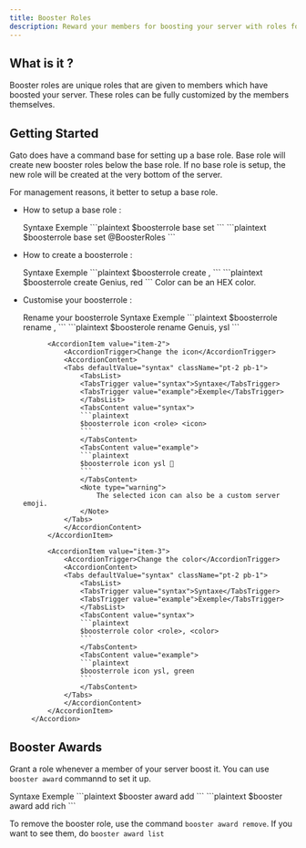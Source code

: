 ```yaml
---
title: Booster Roles
description: Reward your members for boosting your server with roles for themselves.
---
```



## What is it ? 

Booster roles are unique roles that are given to members which have boosted your server. 
These roles can be fully customized by the members themselves.

## Getting Started

Gato does have a command base for setting up a base role. Base role will create new booster roles below the base role.
If no base role is setup, the new role will be created at the very bottom of the server.

<Note type="warning">
    For management reasons, it better to setup a base role. 
</Note>

- How to setup a base role : 

    <Tabs defaultValue="syntax" className="pt-3 pb-0.7">
    <TabsList>
        <TabsTrigger value="syntax">Syntaxe</TabsTrigger>
        <TabsTrigger value="example">Exemple</TabsTrigger>
      </TabsList>
      <TabsContent value="syntax">
        ```plaintext
        $boosterrole base set <role>
        ```
      </TabsContent>
      <TabsContent value="example">
        ```plaintext
        $boosterrole base set @BoosterRoles
        ```
      </TabsContent>
    </Tabs>

- How to create a boosterrole : 

    <Tabs defaultValue="syntax" className="pt-3 pb-0.7">
    <TabsList>
        <TabsTrigger value="syntax">Syntaxe</TabsTrigger>
        <TabsTrigger value="example">Exemple</TabsTrigger>
      </TabsList>
      <TabsContent value="syntax">
        ```plaintext
        $boosterrole create <role name>, <color> 
        ```
      </TabsContent>
      <TabsContent value="example">
        ```plaintext
        $boosterrole create Genius, red
        ```
      </TabsContent>
    </Tabs>

    <Note type="warning">
        Color can be an HEX color. 
    </Note>


- Customise your boosterrole :

    <Accordion type="single" collapsible className="w-full"> 
            <AccordionItem value="item-1">
                <AccordionTrigger>Rename your boosterrole</AccordionTrigger>
                <AccordionContent>
                <Tabs defaultValue="syntax" className="pt-2 pb-1">
                    <TabsList>
                    <TabsTrigger value="syntax">Syntaxe</TabsTrigger>
                    <TabsTrigger value="example">Exemple</TabsTrigger>
                    </TabsList>
                    <TabsContent value="syntax">
                    ```plaintext
                    $boosterrole rename <role>, <name>
                    ```
                    </TabsContent>
                    <TabsContent value="example">
                    ```plaintext
                    $boosterole rename Genuis, ysl
                    ```
                    </TabsContent>
                </Tabs>
                </AccordionContent>
            </AccordionItem>

            <AccordionItem value="item-2">
                <AccordionTrigger>Change the icon</AccordionTrigger>
                <AccordionContent>
                <Tabs defaultValue="syntax" className="pt-2 pb-1">
                    <TabsList>
                    <TabsTrigger value="syntax">Syntaxe</TabsTrigger>
                    <TabsTrigger value="example">Exemple</TabsTrigger>
                    </TabsList>
                    <TabsContent value="syntax">
                    ```plaintext
                    $boosterrole icon <role> <icon>
                    ```
                    </TabsContent>
                    <TabsContent value="example">
                    ```plaintext
                    $boosterrole icon ysl 🐍 
                    ```
                    </TabsContent>
                    <Note type="warning">
                        The selected icon can also be a custom server emoji. 
                    </Note>
                </Tabs>
                </AccordionContent>
            </AccordionItem>

            <AccordionItem value="item-3">
                <AccordionTrigger>Change the color</AccordionTrigger>
                <AccordionContent>
                <Tabs defaultValue="syntax" className="pt-2 pb-1">
                    <TabsList>
                    <TabsTrigger value="syntax">Syntaxe</TabsTrigger>
                    <TabsTrigger value="example">Exemple</TabsTrigger>
                    </TabsList>
                    <TabsContent value="syntax">
                    ```plaintext
                    $boosterrole color <role>, <color>
                    ```
                    </TabsContent>
                    <TabsContent value="example">
                    ```plaintext
                    $boosterrole icon ysl, green
                    ```
                    </TabsContent>
                </Tabs>
                </AccordionContent>
            </AccordionItem>
        </Accordion>

## Booster Awards 

Grant a role whenever a member of your server boost it. You can use 
`booster award` commannd to set it up. 

<Tabs defaultValue="syntax" className="pt-2 pb-1">
                    <TabsList>
                    <TabsTrigger value="syntax">Syntaxe</TabsTrigger>
                    <TabsTrigger value="example">Exemple</TabsTrigger>
                    </TabsList>
                    <TabsContent value="syntax">
                    ```plaintext
                    $booster award add <roles>
                    ```
                    </TabsContent>
                    <TabsContent value="example">
                    ```plaintext
                    $booster award add rich
                    ```
                    </TabsContent>
                </Tabs>

To remove the booster role, use the command `booster award remove`. If you want to see them, do `booster award list`
